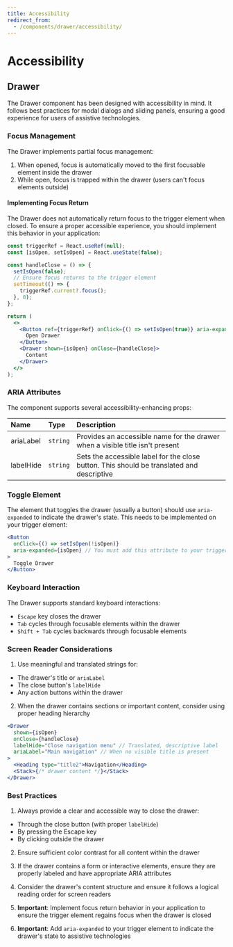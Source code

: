 ```yaml
---
title: Accessibility
redirect_from:
  - /components/drawer/accessibility/
---
```


# Accessibility

## Drawer

The Drawer component has been designed with accessibility in mind. It follows best practices for modal dialogs and sliding panels, ensuring a good experience for users of assistive technologies.

### Focus Management

The Drawer implements partial focus management:

1. When opened, focus is automatically moved to the first focusable element inside the drawer
2. While open, focus is trapped within the drawer (users can't focus elements outside)

#### Implementing Focus Return

The Drawer does not automatically return focus to the trigger element when closed. To ensure a proper accessible experience, you should implement this behavior in your application:

```jsx
const triggerRef = React.useRef(null);
const [isOpen, setIsOpen] = React.useState(false);

const handleClose = () => {
  setIsOpen(false);
  // Ensure focus returns to the trigger element
  setTimeout(() => {
    triggerRef.current?.focus();
  }, 0);
};

return (
  <>
    <Button ref={triggerRef} onClick={() => setIsOpen(true)} aria-expanded={isOpen}>
      Open Drawer
    </Button>
    <Drawer shown={isOpen} onClose={handleClose}>
      Content
    </Drawer>
  </>
);
```

### ARIA Attributes

The component supports several accessibility-enhancing props:

| Name      | Type     | Description                                                                               |
| :-------- | :------- | :---------------------------------------------------------------------------------------- |
| ariaLabel | `string` | Provides an accessible name for the drawer when a visible title isn't present             |
| labelHide | `string` | Sets the accessible label for the close button. This should be translated and descriptive |

### Toggle Element

The element that toggles the drawer (usually a button) should use `aria-expanded` to indicate the drawer's state. This needs to be implemented on your trigger element:

```jsx
<Button
  onClick={() => setIsOpen(!isOpen)}
  aria-expanded={isOpen} // You must add this attribute to your trigger
>
  Toggle Drawer
</Button>
```

### Keyboard Interaction

The Drawer supports standard keyboard interactions:

- `Escape` key closes the drawer
- `Tab` cycles through focusable elements within the drawer
- `Shift + Tab` cycles backwards through focusable elements

### Screen Reader Considerations

1. Use meaningful and translated strings for:

- The drawer's title or `ariaLabel`
- The close button's `labelHide`
- Any action buttons within the drawer

2. When the drawer contains sections or important content, consider using proper heading hierarchy

```jsx
<Drawer
  shown={isOpen}
  onClose={handleClose}
  labelHide="Close navigation menu" // Translated, descriptive label
  ariaLabel="Main navigation" // When no visible title is present
>
  <Heading type="title2">Navigation</Heading>
  <Stack>{/* drawer content */}</Stack>
</Drawer>
```

### Best Practices

1. Always provide a clear and accessible way to close the drawer:

- Through the close button (with proper `labelHide`)
- By pressing the Escape key
- By clicking outside the drawer

2. Ensure sufficient color contrast for all content within the drawer

3. If the drawer contains a form or interactive elements, ensure they are properly labeled and have appropriate ARIA attributes

4. Consider the drawer's content structure and ensure it follows a logical reading order for screen readers

5. **Important**: Implement focus return behavior in your application to ensure the trigger element regains focus when the drawer is closed

6. **Important**: Add `aria-expanded` to your trigger element to indicate the drawer's state to assistive technologies
